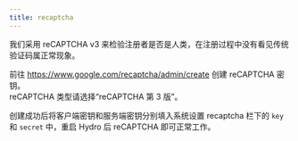 ```yaml
---
title: recaptcha
---
```


<Callout>
我们采用 reCAPTCHA v3 来检验注册者是否是人类，在注册过程中没有看见传统验证码属正常现象。
</Callout>

前往 https://www.google.com/recaptcha/admin/create 创建 reCAPTCHA 密钥。  
reCAPTCHA 类型请选择“reCAPTCHA 第 3 版”。

创建成功后将客户端密钥和服务端密钥分别填入系统设置 recaptcha 栏下的 `key` 和 `secret` 中，重启 Hydro 后 reCAPTCHA 即可正常工作。
